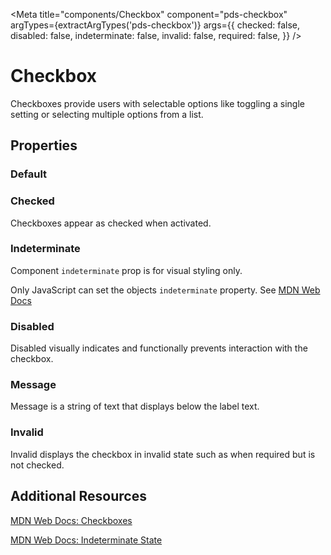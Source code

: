 


<Meta
  title="components/Checkbox"
  component="pds-checkbox"
  argTypes={extractArgTypes('pds-checkbox')}
  args={{
    checked: false,
    disabled: false,
    indeterminate: false,
    invalid: false,
    required: false,
}} />

# Checkbox

Checkboxes provide users with selectable options like toggling a single setting or selecting multiple options from a list.

## Properties

<ArgsTable of="pds-checkbox" />

### Default

<Story story={stories.Default} />

<Canvas>
  <pds-checkbox component-id="default" label="Label" />
</Canvas>

### Checked

Checkboxes appear as checked when activated.

<Story story={stories.Checked} />

<Canvas>
  <pds-checkbox component-id="checked" label="Label" checked />
</Canvas>

### Indeterminate

Component `indeterminate` prop is for visual styling only.

Only JavaScript can set the objects `indeterminate` property. See [MDN Web Docs](https://developer.mozilla.org/en-US/docs/Web/HTML/Element/input/checkbox#indeterminate_state_checkboxes)

<Story story={stories.Indeterminate} />

<Canvas>
  <pds-checkbox component-id="indeterminate" label="Label" indeterminate checked />
</Canvas>

### Disabled

Disabled visually indicates and functionally prevents interaction with the checkbox.

<Story story={stories.Disabled} />

<Canvas>
  <pds-checkbox component-id="disabled" label="Label" disabled />
</Canvas>

### Message

Message is a string of text that displays below the label text.

<Story story={stories.withMessage} />

<Canvas>
  <pds-checkbox component-id="message1" label="Label" helper-message="This is short message text." />
</Canvas>

### Invalid

Invalid displays the checkbox in invalid state such as when required but is not checked.

<Story story={stories.Invalid} />

<Canvas>
  <pds-checkbox component-id="invalid" label="Label" invalid />
</Canvas>

## Additional Resources

[MDN Web Docs: Checkboxes](https://developer.mozilla.org/en-US/docs/Web/HTML/Element/input/checkbox)

[MDN Web Docs: Indeterminate State](https://developer.mozilla.org/en-US/docs/Web/HTML/Element/input/checkbox#indeterminate_state_checkboxes)

